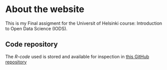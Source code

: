# About the website

This is my Final assigment for the Universit of Helsinki course: Introduction to Open Data Science (IODS).

## Code repository

The _R-code_ used is stored and available for inspection in  [this GitHub repository](https://github.com/Juhous/IODS-Final)

